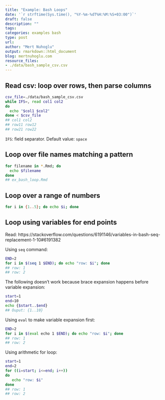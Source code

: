 ```yaml
---
title: "Example: Bash Loops"
date: '`r strftime(Sys.time(), "%Y-%m-%dT%H:%M:%S+03:00")`'
draft: false
description: ""
tags:
categories: examples bash
type: post
url:
author: "Mert Nuhoglu"
output: rmarkdown::html_document
blog: mertnuhoglu.com
resource_files:
- ./data/bash_sample_csv.csv
---
```


## Read csv: loop over rows, then parse columns

``` bash
csv_file=./data/bash_sample_csv.csv
while IFS=, read col1 col2
do 
  echo "$col1 $col2"
done < $csv_file
## col1 col2
## row11 row12
## row21 row22
```

`IFS`: field separator. Default value: `space`

## Loop over file names matching a pattern

``` bash
for filename in *.Rmd; do
  echo $filename 
done
## ex_bash_loop.Rmd
```

## Loop over a range of numbers

``` bash
for i in {1..5}; do echo $i; done
```

## Loop using variables for end points

Read: https://stackoverflow.com/questions/6191146/variables-in-bash-seq-replacement-1-10#6191382

Using `seq` command:

``` bash
END=2
for i in $(seq 1 $END); do echo "row: $i"; done
## row: 1
## row: 2
```

The following doesn't work because brace expansion happens before variable expansion:

``` bash
start=1
end=10
echo {$start..$end}
## Ouput: {1..10}
```

Using `eval` to make variable expansion first:

``` bash
END=2
for i in $(eval echo 1 $END); do echo "row: $i"; done
## row: 1
## row: 2
```

Using arithmetic for loop:

``` bash
start=1
end=2
for ((i=start; i<=end; i++))
do
   echo "row: $i"
done
## row: 1
## row: 2
```

